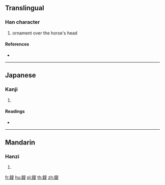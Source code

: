 {{character info/new}}
==Translingual==

===Han character===
{{Han char|rn=167|rad=金|as=10|sn=18|four=|canj=CHBE}}

# ornament over the horse's head

====References====
* {{Han ref|kx=1318.110|dkj=40740|dj=1818.020|hdz=64242.010|uh=93AB|ud=37803}}

----

==Japanese==

===Kanji===
{{ja-kanji|grade=|rs=金10}}

# {{defn|lang=ja|sort=金10}}

====Readings====
* {{ja-readings|on=[[ばん]] (ban)|kun=|nanori=}}

----

==Mandarin==

===Hanzi===
{{cmn-hanzi|pin=[[wàn]] ([[wan4]])|wg=wan<sup>4</sup>}}

# {{defn|lang=cmn|sort=金10}}

[[fr:鎫]]
[[hu:鎫]]
[[pl:鎫]]
[[th:鎫]]
[[zh:鎫]]